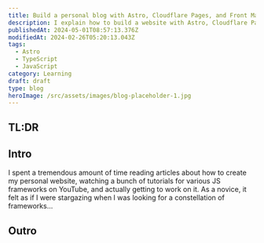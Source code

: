 ```yaml
---
title: Build a personal blog with Astro, Cloudflare Pages, and Front Matter CMS
description: I explain how to build a website with Astro, Cloudflare Pages, and FrontMatter CMS. Along the way, some important points are mentioned.
publishedAt: 2024-05-01T08:57:13.376Z
modifiedAt: 2024-02-26T05:20:13.043Z
tags:
  - Astro
  - TypeScript
  - JavaScript
category: Learning
draft: draft
type: blog
heroImage: /src/assets/images/blog-placeholder-1.jpg
---
```


## TL:DR

## Intro

I spent a tremendous amount of time reading articles about how to create my personal website, watching a bunch of tutorials for various JS frameworks on YouTube, and actually getting to work on it. As a novice, it felt as if I were stargazing when I was looking for a constellation of frameworks...

## Outro

